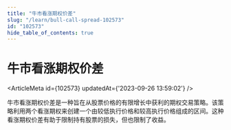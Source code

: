 ```yaml
---
title: "牛市看涨期权价差"
slug: "/learn/bull-call-spread-102573"
id: "102573"
hide_table_of_contents: true
---
```



# 牛市看涨期权价差

<ArticleMeta id={102573} updatedAt={'2023-09-26 13:59:02'} />
<div className='border-solid border-b border-t-0 my-4 border-[var(--ifm-color-gray-300)]' />

牛市看涨期权价差是一种旨在从股票价格的有限增长中获利的期权交易策略。该策略利用两个看涨期权来创建一个由较低执行价格和较高执行价格组成的区间。这种看涨期权价差有助于限制持有股票的损失，但也限制了收益。
